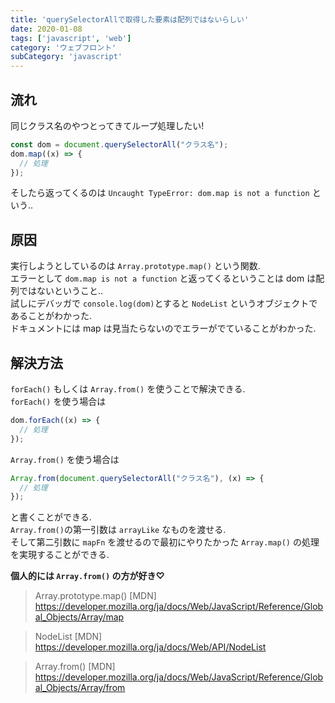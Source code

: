 ```yaml
---
title: 'querySelectorAllで取得した要素は配列ではないらしい'
date: 2020-01-08
tags: ['javascript', 'web']
category: 'ウェブフロント'
subCategory: 'javascript'
---
```


## 流れ

同じクラス名のやつとってきてループ処理したい!

```javascript
const dom = document.querySelectorAll("クラス名");
dom.map((x) => {
  // 処理
});
```

そしたら返ってくるのは `Uncaught TypeError: dom.map is not a function` という..

## 原因

実行しようとしているのは `Array.prototype.map()` という関数.\
エラーとして `dom.map is not a function` と返ってくるということは dom は配列ではないということ..\
試しにデバッガで `console.log(dom)`とすると `NodeList` というオブジェクトであることがわかった.\
ドキュメントには map は見当たらないのでエラーがでていることがわかった.

## 解決方法

`forEach()` もしくは `Array.from()` を使うことで解決できる.\
`forEach()` を使う場合は

```javascript
dom.forEach((x) => {
  // 処理
});
```

`Array.from()` を使う場合は

```javascript
Array.from(document.querySelectorAll("クラス名"), (x) => {
  // 処理
});
```

と書くことができる.\
`Array.from()`の第一引数は `arrayLike` なものを渡せる.\
そして第二引数に `mapFn` を渡せるので最初にやりたかった `Array.map()` の処理を実現することができる.

**個人的には `Array.from()` の方が好き♡**

> Array.prototype.map() [MDN]\
> https://developer.mozilla.org/ja/docs/Web/JavaScript/Reference/Global_Objects/Array/map

> NodeList [MDN]\
> https://developer.mozilla.org/ja/docs/Web/API/NodeList

> Array.from() [MDN]\
> https://developer.mozilla.org/ja/docs/Web/JavaScript/Reference/Global_Objects/Array/from
